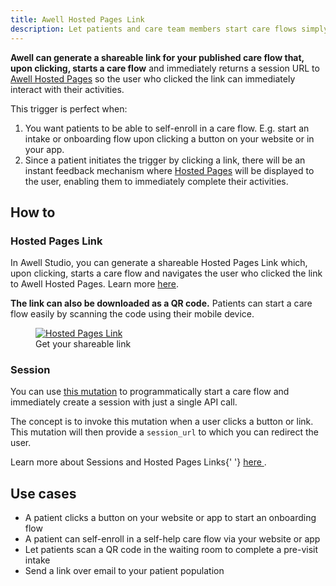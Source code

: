 ```yaml
---
title: Awell Hosted Pages Link
description: Let patients and care team members start care flows simply by clicking a link
---
```


**Awell can generate a shareable link for your published care flow that, upon clicking, starts a care flow** and immediately returns a session URL to [Awell Hosted Pages](/awell-orchestration/docs/interact-with-care-flows/awell-hosted-pages/overview-hosted-pages) so the user who clicked the link can immediately interact with their activities.

This trigger is perfect when:

1. You want patients to be able to self-enroll in a care flow. E.g. start an intake or onboarding flow upon clicking a button on your website or in your app.
2. Since a patient initiates the trigger by clicking a link, there will be an instant feedback mechanism where [Hosted Pages](/awell-orchestration/docs/interact-with-care-flows/awell-hosted-pages/overview-hosted-pages) will be displayed to the user, enabling them to immediately complete their activities.

## How to

### Hosted Pages Link

In Awell Studio, you can generate a shareable Hosted Pages Link which, upon clicking, starts a care flow and navigates the user who clicked the link to Awell Hosted Pages. Learn more [here](https://help.awellhealth.com/en/articles/8205067-hosted-pages-settings#h_ff100e8431).

**The link can also be downloaded as a QR code.** Patients can start a care flow easily by scanning the code using their mobile device.

<figure className="w-full flex flex-col justify-center text-center relative">
  <div className="bg-white p-12 w-full sm:p-4 mx-auto rounded-md">
    <a
      href="https://downloads.intercomcdn.com/i/o/894781850/e73580e09b11d9a09efeae68/image.png"
      target="_blank"
      title="Hosted Pages Link"
    >
      <img
        src="https://downloads.intercomcdn.com/i/o/894781850/e73580e09b11d9a09efeae68/image.png"
        alt="Hosted Pages Link"
      />
    </a>
  </div>
  <figcaption className="dark:text-slate-400 pt-2">
    Get your shareable link
  </figcaption>
</figure>

### Session

You can use [this mutation](/awell-orchestration/api-reference/mutations/start-pathway-and-hosted-pages-session) to programmatically start a care flow and immediately create a session with just a single API call.

The concept is to invoke this mutation when a user clicks a button or link. This mutation will then provide a `session_url` to which you can redirect the user.

<Alert title="Sessions and Hosted Pages Links" type="info">
  <p>
    Learn more about Sessions and Hosted Pages Links{' '}
    <a
      href="/awell-orchestration/docs/interact-with-care-flows/awell-hosted-pages/sessions-and-links"
      title="Sessions and Links"
    >
      here
    </a>
    .
  </p>
</Alert>

## Use cases

- A patient clicks a button on your website or app to start an onboarding flow
- A patient can self-enroll in a self-help care flow via your website or app
- Let patients scan a QR code in the waiting room to complete a pre-visit intake
- Send a link over email to your patient population
